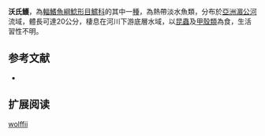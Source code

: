 {{Speciesbox
| name = 沃氏鱯
| image = 
| image_width = 250px
| image_caption = 
| status = LC
| status_system = IUCN3.1
| genus = Mystus
| species = wolffii
| authority = [[Bleeker|Bleeker]], 1851
| synonyms = *''Bagrus wolffii'',Bleeker, 1851
*''Hypselobagrus wolffii'',Bleeker, 1851
*''Macrones wolffii'',Bleeker, 1851
}}
'''沃氏鱯'''，為[[輻鰭魚綱|輻鰭魚綱]][[鯰形目|鯰形目]][[鱨科|鱨科]]的其中一[[種|種]]，為熱帶淡水魚類，分布於[[亞洲|亞洲]][[湄公河|湄公河]]流域，體長可達20公分，棲息在河川下游底層水域，以[[昆蟲|昆蟲]]及[[甲殼類|甲殼類]]為食，生活習性不明。

==参考文献==
*{{FishBase_species|genus=Mystus|species=wolffii|year=2015|month=4}}

== 扩展阅读 ==
{{refbegin}}
{{wikispecies-inline|Mystus wolffii|沃氏鱯}}
{{refend}}
{{Taxonbar|from=Q2920750}}

[[Category:鱯屬|wolffii]]